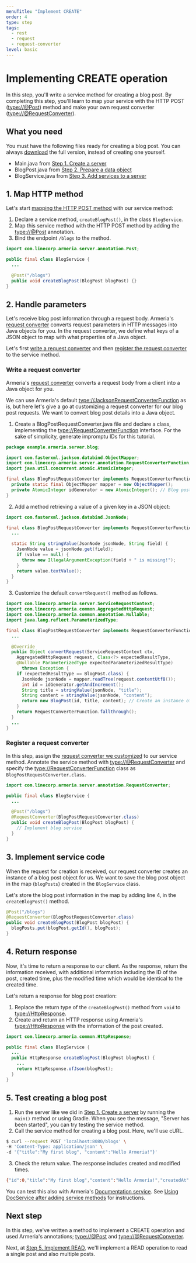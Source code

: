 ```yaml
---
menuTitle: "Implement CREATE"
order: 4
type: step
tags:
  - rest
  - request
  - request-converter
level: basic
---
```


# Implementing CREATE operation

In this step, you'll write a service method for creating a blog post. By completing this step, you'll learn to map your service with the HTTP POST (<type://@Post>) method and make your own request converter (<type://@RequestConverter>).

<TutorialSteps current={4} />

## What you need

You must have the following files ready for creating a blog post. You can always [download](https://github.com/line/armeria-examples/blob/master/tutorials/rest-api-annotated-service/src/main/java/example/armeria/server/blog/) the full version, instead of creating one yourself.

- Main.java from [Step 1. Create a server](/tutorials/rest/blog/create-server)
- BlogPost.java from [Step 2. Prepare a data object](/tutorials/rest/blog/prepare-data-object)
- BlogService.java from [Step 3. Add services to a server](/tutorials/rest/blog/add-services-to-server)

## 1. Map HTTP method

Let's start [mapping the HTTP POST method](/docs/server-annotated-service#mapping-http-service-methods) with our service method:

1. Declare a service method, `createBlogPost()`, in the class `BlogService`.
2. Map this service method with the HTTP POST method by adding the <type://@Post> annotation.
3. Bind the endpoint `/blogs` to the method.

```java filename=BlogService.java highlight=6
import com.linecorp.armeria.server.annotation.Post;

public final class BlogService {
  ...

  @Post("/blogs")
  public void createBlogPost(BlogPost blogPost) {}
}
```

## 2. Handle parameters

Let's receive blog post information through a request body. Armeria's [request converter](/docs/server-annotated-service#converting-an-http-request-to-a-java-object) converts request parameters in HTTP messages into Java objects for you. In the request converter, we define what keys of a JSON object to map with what properties of a Java object.

Let's first [write a request converter](#write-a-request-converter) and then [register the request converter](#register-a-request-converter) to the service method.

### Write a request converter

Armeria's [request converter](/docs/server-annotated-service#converting-an-http-request-to-a-java-object) converts a request body from a client into a Java object for you.

We can use Armeria's default <type://JacksonRequestConverterFunction> as is, but here let's give a go at customizing a request converter for our blog post requests. We want to convert blog post details into a Java object.

1. Create a BlogPostRequestConverter.java file and declare a class, implementing the <type://RequestConverterFunction> interface. For the sake of simplicity, generate impromptu IDs for this tutorial.

  ```java filename=BlogRequestConverter.java
  package example.armeria.server.blog;

  import com.fasterxml.jackson.databind.ObjectMapper;
  import com.linecorp.armeria.server.annotation.RequestConverterFunction;
  import java.util.concurrent.atomic.AtomicInteger;

  final class BlogPostRequestConverter implements RequestConverterFunction {
    private static final ObjectMapper mapper = new ObjectMapper();
    private AtomicInteger idGenerator = new AtomicInteger(); // Blog post ID
  }
  ```

2. Add a method retrieving a value of a given key in a JSON object:

  ```java filename=BlogRequestConverter.java highlight=6-12
  import com.fasterxml.jackson.databind.JsonNode;

  final class BlogPostRequestConverter implements RequestConverterFunction {
    ...

    static String stringValue(JsonNode jsonNode, String field) {
      JsonNode value = jsonNode.get(field);
      if (value == null) {
        throw new IllegalArgumentException(field + " is missing!");
      }
      return value.textValue();
    }
  }
  ```

3. Customize the default `convertRequest()` method as follows.

  ```java filename=BlogRequestConverter.java highlight=10-22
  import com.linecorp.armeria.server.ServiceRequestContext;
  import com.linecorp.armeria.common.AggregatedHttpRequest;
  import com.linecorp.armeria.common.annotation.Nullable;
  import java.lang.reflect.ParameterizedType;

  final class BlogPostRequestConverter implements RequestConverterFunction {
    ...

    @Override
    public Object convertRequest(ServiceRequestContext ctx,
      AggregatedHttpRequest request, Class<?> expectedResultType,
      @Nullable ParameterizedType expectedParameterizedResultType)
        throws Exception {
      if (expectedResultType == BlogPost.class) {
        JsonNode jsonNode = mapper.readTree(request.contentUtf8());
        int id = idGenerator.getAndIncrement();
        String title = stringValue(jsonNode, "title");
        String content = stringValue(jsonNode, "content");
        return new BlogPost(id, title, content); // Create an instance of BlogPost object
      }
      return RequestConverterFunction.fallthrough();
    }
    ...
  }
  ```

### Register a request converter

In this step, assign the [request converter we customized](#write-a-request-converter) to our service method. Annotate the service method with <type://@RequestConverter> and specify the <type://RequestConverterFunction> class as `BlogPostRequestConverter.class`.

```java filename=BlogService.java highlight=7
import com.linecorp.armeria.server.annotation.RequestConverter;

public final class BlogService {
  ...

  @Post("/blogs")
  @RequestConverter(BlogPostRequestConverter.class)
  public void createBlogPost(BlogPost blogPost) {
    // Implement blog service
  }
}
```

## 3. Implement service code

When the request for creation is received, our request converter creates an instance of a blog post object for us. We want to save the blog post object in the map (`blogPosts`) created in the `BlogService` class.

Let's store the blog post information in the map by adding line 4, in the `createBlogPost()` method.

```java filename=BlogService.java highlight=4 showlineno=true
@Post("/blogs")
@RequestConverter(BlogPostRequestConverter.class)
public void createBlogPost(BlogPost blogPost) {
  blogPosts.put(blogPost.getId(), blogPost);
}
```

## 4. Return response

Now, it's time to return a response to our client. As the response, return the information received, with additional information including the ID of the post, created time, plus the modified time which would be identical to the created 
time.

Let's return a response for blog post creation:

1. Replace the return type of the `createBlogPost()` method from `void` to <type://HttpResponse>.
2. Create and return an HTTP response using Armeria's <type://HttpResponse> with the information of the post created.

  ```java filename=BlogService.java highlight=5,7
  import com.linecorp.armeria.common.HttpResponse;

  public final class BlogService {
    ...
    public HttpResponse createBlogPost(BlogPost blogPost) {
      ...
      return HttpResponse.ofJson(blogPost);
    }
  }
  ```

## 5. Test creating a blog post

1. Run the server like we did in [Step 1. Create a server](/tutorials/rest/blog/create-server) by running the 
   `main()` method or using Gradle. When you see the message, "Server has been started", you can try testing the service method.
2. Call the service method for creating a blog post. Here, we'll use cURL.

  ```bash
  $ curl --request POST 'localhost:8080/blogs' \
  -H 'Content-Type: application/json' \
  -d '{"title":"My first blog", "content":"Hello Armeria!"}'
  ```

3. Check the return value. The response includes created and modified times.

  ```bash
  {"id":0,"title":"My first blog","content":"Hello Armeria!","createdAt":...,"modifiedAt":...}
  ```

You can test this also with Armeria's [Documentation service](/docs/server-docservice). See [Using DocService after adding service methods](/tutorials/rest/blog/add-services-to-server#using-docservice-after-adding-service-methods) for instructions.

## Next step

In this step, we've written a method to implement a CREATE operation and used Armeria's annotations; <type://@Post> and <type://@RequestConverter>.

Next, at [Step 5. Implement READ](/tutorials/rest/blog/implement-read), we'll implement a READ operation to read a
single post and also multiple posts.

<TutorialSteps current={4} />

